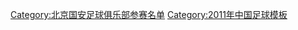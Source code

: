 {{Football squad with groups
|name=2011年中超分类名单北京
|bgcolor=#38A068
|bordercolor=#006030
|textcolor=#F8F8F8
|title=[[北京国安足球俱乐部|<span style="color:#F8F8F8">北京国安</span>]] — [[2011年中国足球超级联赛|<span style="color:#F8F8F8">2011年</span>]][[中国足球超级联赛|<span style="color:#F8F8F8">中超联赛</span>]]亚军
|group1=全年参赛球员
|list1=<div>
{{Football squad2 player|no=1|name=[[张思鹏]]}}
{{Football squad2 player|no=3|name=[[于洋 (1989年)|于洋]]}}
{{Football squad2 player|no=4|name=[[周挺]]}}
{{Football squad2 player|no=5|name={{flagicon|CRO}} [[达科·马季奇|-{zh-hans:马季奇;zh-hk:馬迪}-]]}}
{{Football squad2 player|no=6|name=[[徐亮]]}}
{{Football squad2 player|no=7|name=[[王长庆]]}}
{{Football squad2 player|no=9|name=[[谭天澄]]}}
{{Football squad2 player|no=12|name=[[侯森]]}}
{{Football squad2 player|no=13|name=[[徐云龙]][[File:Captain sports.svg|12px]]}}
{{Football squad2 player|no=14|name=[[杨运]]}}
{{Football squad2 player|no=15|name={{flagicon|HON}} [[沃尔特·马丁内斯|-{zh-hans:马丁内斯;zh-hk:馬天尼斯}-]]}}
{{Football squad2 player|no=16|name=[[张稀哲]]}}
{{Football squad2 player|no=17|name=[[徐武]]}}
{{Football squad2 player|no=18|name=[[路姜]]}}
{{Football squad2 player|no=19|name=[[王晓龙 (1986年)|王晓龙]]}}
{{Football squad2 player|no=20|name=[[张辛昕]]}}
{{Football squad2 player|no=21|name=[[祝一帆]]}}
{{Football squad2 player|no=22|name=[[杨智]]}}
{{Football squad2 player|no=23|name=[[丁海峰 (足球运动员)|丁海峰]]}}
{{Football squad2 player|no=24|name=[[李翰博]]}}
{{Football squad2 player|no=25|name=[[姜涛 (1989年)|姜涛]]}}
{{Football squad2 player|no=27|name=[[张永海 (1979年)|张永海]]}}
{{Football squad2 player|no=28|name=[[王昊智]]}}
{{Football squad2 player|no=29|name={{flagicon|AUS}} [[乔尔·格里菲斯|-{zh-hans:乔尔·格里菲斯;zh-hk:祖爾·基菲夫斯}-]]}}
{{Football squad2 player|no=30|name=[[雷腾龙]]}}
{{Football squad2 player|no=31|name=[[胡崎岭]]}}
{{Football squad2 player|no=34|name=[[张兆辉 (足球运动员)|张兆辉]]}}
{{Football squad2 player|no=35|name=[[李提香]]}}
{{Football squad2 player|no=36|name=[[张俊哲]]}}
{{Football squad2 player|no=37|name=[[高腾]]}}
{{Football squad2 player|no=38|name=[[孟洋 (足球运动员)|孟洋]]}}
{{Football squad2 player|no=39|name=[[朴成]]}}
</div>
|group2=夏季转入球员
|list2=<div>
{{Football squad2 player|no=40|name={{flagicon|SEN}} [[:en:Adama François Sene|弗朗索瓦]]}}
{{Football squad2 player|no=41|name={{flagicon|SEN}} [[拉德吉·凯塔|-{zh-hans:凯塔;zh-hk:基達}-]]}}
</div>
|group3=夏季转出球员
|list3=<div>
{{Football squad2 player|no=2|name=[[郎征]]}}
{{Football squad2 player|no=8|name={{flagicon|BRA}} [[罗拔图·卡蒙·菲利克斯|-{zh-hans:罗贝托;zh-hk:羅拔圖}-]]}}
{{Football squad2 player|no=10|name={{flagicon|BRA}} [[戴维·荷西·施华·度·纳斯克曼多|戴维]]}}
{{Football squad2 player|no=11|name=[[阎相闯|闫相闯]]}}
{{Football squad2 player|no=32|name=[[崔宇]]}}
{{Football squad2 player|no=33|name=[[马冲冲]]}}
</div>
|group4=主教练
|list4={{flagicon|POR}} [[哈伊梅·帕切科|-{zh-hans:帕切科;zh-hk:柏捷高}-]]
}}
<noinclude>
{{DEFAULTSORT:Beijing Guo'an F.C. Squad 2011}}
[[Category:北京国安足球俱乐部参赛名单]]
[[Category:2011年中国足球模板]]
</noinclude>